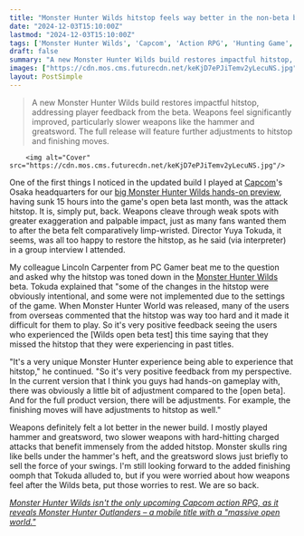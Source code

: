 ```yaml
---
title: "Monster Hunter Wilds hitstop feels way better in the non-beta build, and the game's director was happy to juice it back up after overseas players apparently hated it in World"
date: "2024-12-03T15:10:00Z"
lastmod: "2024-12-03T15:10:00Z"
tags: ['Monster Hunter Wilds', 'Capcom', 'Action RPG', 'Hunting Game', 'PS5', 'Xbox', 'PC']
draft: false
summary: "A new Monster Hunter Wilds build restores impactful hitstop, addressing player feedback from the beta.  Weapons feel significantly improved, particularly slower weapons like the hammer and greatsword.  The full release will feature further adjustments to hitstop and finishing moves."
images: ["https://cdn.mos.cms.futurecdn.net/keKjD7ePJiTemv2yLecuNS.jpg"]
layout: PostSimple
---
```

> A new Monster Hunter Wilds build restores impactful hitstop, addressing player feedback from the beta.  Weapons feel significantly improved, particularly slower weapons like the hammer and greatsword.  The full release will feature further adjustments to hitstop and finishing moves.


        <img alt="Cover" src="https://cdn.mos.cms.futurecdn.net/keKjD7ePJiTemv2yLecuNS.jpg"/>
        
One of the first things I noticed in the updated build I played at [Capcom](https://www.gamesradar.com/tag/capcom/)'s Osaka headquarters for our [big Monster Hunter Wilds hands-on preview](https://www.gamesradar.com/games/monster-hunter/i-spent-5-hours-with-a-new-build-of-monster-hunter-wilds-and-it-solved-basically-every-problem-i-had-after-playing-the-beta-now-this-really-feels-like-monster-hunter-world-2/), having sunk 15 hours into the game's open beta last month, was the attack hitstop. It is, simply put, back. Weapons cleave through weak spots with greater exaggeration and palpable impact, just as many fans wanted them to after the beta felt comparatively limp-wristed. Director Yuya Tokuda, it seems, was all too happy to restore the hitstop, as he said (via interpreter) in a group interview I attended.

My colleague Lincoln Carpenter from PC Gamer beat me to the question and asked why the hitstop was toned down in the [Monster Hunter Wilds](https://www.gamesradar.com/games/monster-hunter/monster-hunter-wilds-guide/) beta. Tokuda explained that "some of the changes in the hitstop were obviously intentional, and some were not implemented due to the settings of the game. When Monster Hunter World was released, many of the users from overseas commented that the hitstop was way too hard and it made it difficult for them to play. So it's very positive feedback seeing the users who experienced the [Wilds open beta test] this time saying that they missed the hitstop that they were experiencing in past titles.

"It's a very unique Monster Hunter experience being able to experience that hitstop," he continued. "So it's very positive feedback from my perspective. In the current version that I think you guys had hands-on gameplay with, there was obviously a little bit of adjustment compared to the [open beta]. And for the full product version, there will be adjustments. For example, the finishing moves will have adjustments to hitstop as well."

Weapons definitely felt a lot better in the newer build. I mostly played hammer and greatsword, two slower weapons with hard-hitting charged attacks that benefit immensely from the added hitstop. Monster skulls ring like bells under the hammer's heft, and the greatsword slows just briefly to sell the force of your swings. I'm still looking forward to the added finishing oomph that Tokuda alluded to, but if you were worried about how weapons feel after the Wilds beta, put those worries to rest. We are so back.

[<u><em>Monster Hunter Wilds isn't the only upcoming Capcom action RPG, as it reveals Monster Hunter Outlanders – a mobile title with a "massive open world."</em></u>](https://www.gamesradar.com/games/monster-hunter/monster-hunter-wilds-isnt-the-only-upcoming-capcom-action-rpg-as-it-reveals-monster-hunter-outlanders-a-mobile-title-with-a-massive-open-world/)
        